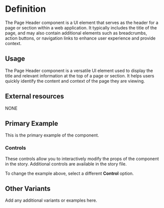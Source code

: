 

<Meta title="Page Header" of={pageHeaderStories} />

# Definition

The Page Header component is a UI element that serves as the header for a page or section within a web application. It typically includes the title of the page, and may also contain additional elements such as breadcrumbs, action buttons, or navigation links to enhance user experience and provide context.

## Usage

The Page Header component is a versatile UI element used to display the title and relevant information at the top of a page or section. It helps users quickly identify the content and context of the page they are viewing.

## External resources

NONE

## Primary Example

This is the primary example of the component.

<Canvas of={pageHeaderStories.Default} />

### Controls

These controls allow you to interactively modify the props of the component in the story. Additional controls are available in the story file.

To change the example above, select a different **Control** option.

<Controls />

## Other Variants

Add any additional variants or examples here.



